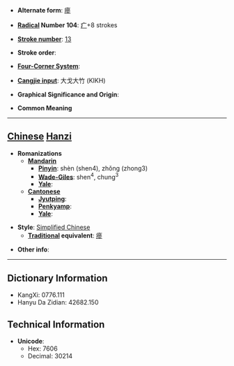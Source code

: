 * '''Alternate form''': [[瘮]]

* '''[[Wiktionary:Chinese radical index| Radical]] Number 104''': [[Wiktionary:Chinese radical index 疒|疒]]+8 strokes

* '''[[Wiktionary:Chinese total strokes index|Stroke number]]''': [[Wiktionary:Chinese total strokes index 13|13]]

* '''Stroke order''': 

* '''[[Wiktionary:Chinese four corner index|Four-Corner System]]''': 

* '''[[Wiktionary:Chinese Cangjie index|Cangjie input]]''': 大戈大竹 (KIKH)

* '''Graphical Significance and Origin''': 

* '''Common Meaning'''

----

== [[Chinese]] [[Hanzi]] ==

* '''Romanizations'''
** '''[[Mandarin]]'''
*** '''[[Pinyin]]''': shèn (shen4), zhǒng (zhong3)
*** '''[[Wade-Giles]]''': shen<sup>4</sup>, chung<sup>3</sup>
*** '''[[Yale]]''': 
** '''[[Cantonese]]'''
*** '''[[Jyutping]]''':
*** '''[[Penkyamp]]''': 
*** '''[[Yale]]''': 

* '''Style''': [[Simplified Chinese]] 
** '''[[Traditional Chinese|Traditional]] equivalent''': [[瘮]]

* '''Other info''': 

----

== Dictionary Information ==

* KangXi: 0776.111
* Hanyu Da Zidian: 42682.150

== Technical Information ==

* '''Unicode''':
** Hex: 7606
** Decimal: 30214
